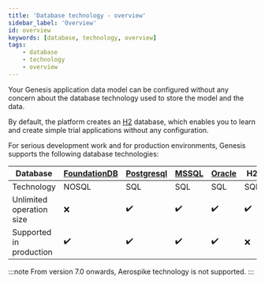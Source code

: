 ```yaml
---
title: 'Database technology - overview'
sidebar_label: 'Overview'
id: overview
keywords: [database, technology, overview]
tags:
    - database
    - technology
    - overview
---
```


Your Genesis application data model can be configured without any concern about the database technology used to store the model and the data.

By default, the platform creates an [H2](https://h2database.com/html/main.html) database, which enables you to learn and create simple trial applications without any configuration.

For serious development work and for production environments, Genesis supports the following database technologies:

| Database | [FoundationDB](../../../database/database-technology/foundationdb/) | [Postgresql](../../../database/database-technology/sql/#postgresql) | [MSSQL](../../../database/database-technology/sql/#sql-server) | [Oracle](../../../database/database-technology/sql/#oracle) | H2 |
| --- | --- | --- | ---------------------------------------------------|-----------------------------------------------------|-----|
| Technology | NOSQL | SQL | SQL                                               | SQL                                         | SQL |
| Unlimited operation size | ❌ | ✔️ | ✔️                                     | ✔️                                         |✔️ |
| Supported in production | ✔️ | ✔️ | ✔️  | ✔️  |  ❌ |

:::note
From version 7.0 onwards, Aerospike technology is not supported.
:::
